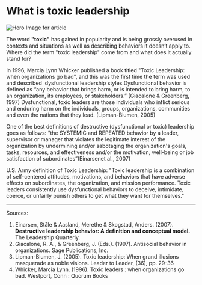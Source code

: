 # What is toxic leadership

![Hero Image for article](/images/hero.png)

The word **"toxic"** has gained in popularity and is being grossly overused in contexts and situations as well as describing behaviors it doesn’t apply to. Where did the term "toxic leadership" come from and what does it actually stand for?

In 1996, Marcia Lynn Whicker published a book titled "Toxic Leadership: when organizations go bad", and this was the first time the term was used and described  dysfunctional leadership styles.Dysfunctional behavior is defined as “any behavior that brings harm, or is intended to bring harm, to an organization, its employees, or stakeholders.” (Giacalone & Greenberg, 1997) Dysfunctional, toxic leaders are those individuals who inflict serious and enduring harm on the individuals, groups, organizations, communities and even the nations that they lead. (Lipman-Blumen, 2005)

One of the best definitions of destructive (dysfunctional or toxic) leadership goes as follows: “the SYSTEMIC and REPEATED behavior by a leader, supervisor or manager that violates the legitimate interest of the organization by undermining and/or sabotaging the organization's goals, tasks, resources, and effectiveness and/or the motivation, well-being or job satisfaction of subordinates”(Einarsenet al., 2007)

U.S. Army definition of Toxic Leadership:
"Toxic leadership is a combination of self-centered attitudes, motivations, and behaviors that have adverse effects on subordinates, the organization, and mission performance. Toxic leaders consistently use dysfunctional behaviors to deceive, intimidate, coerce, or unfairly punish others to get what they want for themselves."

---

Sources:

1. Einarsen, Ståle & Aasland, Merethe & Skogstad, Anders. (2007). **Destructive leadership behavior: A definition and conceptual model.** The Leadership Quarterly.
1. Giacalone, R. A., & Greenberg, J. (Eds.). (1997). Antisocial behavior in organizations. Sage Publications, Inc.
1. Lipman-Blumen, J. (2005). Toxic leadership: When grand illusions masquerade as noble visions. Leader to Leader, (36), pp. 29-36
1. Whicker, Marcia Lynn. (1996). Toxic leaders : when organizations go bad. Westport, Conn : Quorum Books
